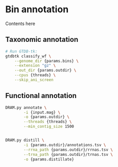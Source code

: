 # Bin annotation
Contents here

## Taxonomic annotation

```sh
# Run GTDB-tk:
gtdbtk classify_wf \
    --genome_dir {params.bins} \
    --extension "gz" \
    --out_dir {params.outdir} \
    --cpus {threads} \
    --skip_ani_screen
```

## Functional annotation

```sh
DRAM.py annotate \
        -i {input.mag} \
        -o {params.outdir} \
        --threads {threads} \
        --min_contig_size 1500


DRAM.py distill \
        -i {params.outdir}/annotations.tsv \
        --rrna_path {params.outdir}/rrnas.tsv \
        --trna_path {params.outdir}/trnas.tsv \
        -o {params.distillate}
```

